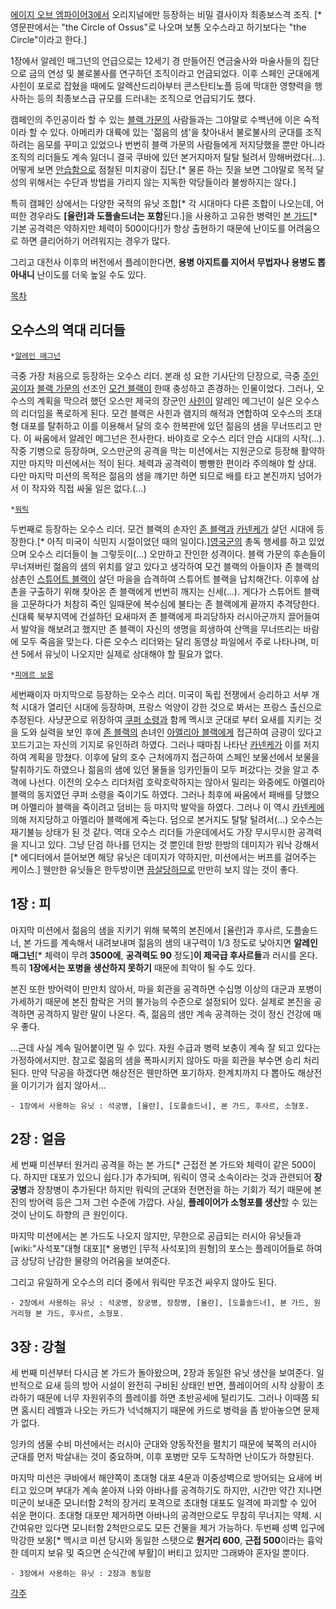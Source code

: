 [[에이지 오브 엠파이어3]]에서 오리지널에만 등장하는 비밀 결사이자 최종보스격 조직. [* 영문판에서는 "the Circle of Ossus"로 나오며 보통 오수스라고 하기보다는 "the Circle"이라고 한다.]

1장에서 알레인 매그넌의 언급으로는 12세기 경 만들어진 연금술사와 마술사들의 집단으로 금의 연성 및 불로불사를 연구하던 조직이라고 언급되었다. 이후 스페인 군대에게 사힌이 포로로 잡혔을 때에도 알렉산드리아부터 콘스탄티노플 등에 막대한 영향력을 행사하는 등의 최종보스급 규모를 드러내는 조직으로 언급되기도 했다.

캠페인의 주인공이라 할 수 있는 [[블랙 가문]]의 사람들과는 그야말로 수백년에 이은 숙적이라 할 수 있다. 아메리카 대륙에 있는 '젊음의 샘'을 찾아내서 불로불사의 군대를 조직하려는 음모를 꾸미고 있었으나 번번히 블랙 가문의 사람들에게 저지당했을 뿐만 아니라 조직의 리더들도 계속 잃더니 결국 쿠바에 있던 본거지마저 탈탈 털려서 망해버렸다(...). 어떻게 보면 [[안습]]함으로 점철된 미치광이 집단.[* 물론 하는 짓을 보면 그야말로 목적 달성의 위해서는 수단과 방법을 가리지 않는 지독한 악당들이라 불쌍하지는 않다.]

특히 캠페인 상에서는 다양한 국적의 유닛 조합[* 각 시대마다 다른 조합이 나오는데, 어떠한 경우라도 '''[율란]과 도플솔드너는 포함'''된다.]을 사용하고 고유한 병력인 [[본 가드]][* 기본 공격력은 약하지만 체력이 500이다!]가 항상 출현하기 때문에 난이도를 어려움으로 하면 클리어하기 어려워지는 경우가 많다.

그리고 대전사 이후의 버전에서 플레이한다면, '''용병 아지트를 지어서 무법자나 용병도 뽑아내니''' 난이도를 더욱 높일 수도 있다.

[[목차]]
== 오수스의 역대 리더들 ==

 *[[알레인 매그넌]]
극중 가장 처음으로 등장하는 오수스 리더. 본래 성 요한 기사단의 단장으로, 극중 [[주인공]]이자 [[블랙 가문]]의 선조인 [[모건 블랙]]이 한때 충성하고 존경하는 인물이었다. 그러나, 오수스의 계획을 막으려 했던 오스만 제국의 장군인 [[사힌]]이 알레인 메그넌이 실은 오수스의 리더임을 폭로하게 된다.
모건 블랙은 사힌과 램지의 해적과 연합하여 오수스의 초대형 대포를 탈취하고 이를 이용해서 달의 호수 한복판에 있던 젊음의 샘을 무너뜨리고 만다. 이 싸움에서 알레인 메그넌은 전사한다. 바야흐로 오수스 리더 안습 시대의 시작(...).
작중 기병으로 등장하며, 오스만군의 공격을 막는 미션에서는 지원군으로 등장해 활약하지만 마지막 미션에서는 적이 된다. 체력과 공격력이 빵빵한 편이라 주의해야 할 상대. 다만 마지막 미션의 목적은 젊음의 샘을 꺠기만 하면 되므로 배를 타고 본진까지 넘어가서 이 작자와 직접 싸울 일은 없다.(...)

 *[[워릭]]
두번째로 등장하는 오수스 리더. 모건 블랙의 손자인 [[존 블랙]]과 [[카넨케]]가 살던 시대에 등장한다.[* 아직 미국이 식민지 시절이었던 때의 일이다.][[영국]]군의 총독 행세를 하고 있었으며 오수스 리더들이 늘 그렇듯이(...) 오만하고 잔인한 성격이다. 
블랙 가문의 후손들이 무너져버린 젊음의 샘의 위치를 알고 있다고 생각하여 모건 블랙의 아들이자 존 블랙의 삼촌인 [[스튜어트 블랙]]이 살던 마을을 습격하여 스튜어트 블랙을 납치해간다.
이후에 삼촌을 구출하기 위해 찾아온 존 블랙에게 번번히 깨지는 신세(...). 게다가 스튜어트 블랙을 고문하다가 처참히 죽인 일때문에 복수심에 불타는 존 블랙에게 끝까지 추격당한다.
신대륙 북부지역에 건설하던 요새마저 존 블랙에게 파괴당하자 러시아군까지 끌어들여서 발악을 해보려고 했지만 존 블랙이 자신의 생명을 희생하여 산맥을 무너뜨리는 바람에 모두 죽음을 맞는다.
다른 오수스 리더와는 달리 동영상 파일에서 주로 나타나며, 미션 5에서 유닛이 나오지만 실제로 상대해야 할 필요가 없다.


 *[[피에르 보몽]]
세번째이자 마지막으로 등장하는 오수스 리더. 미국이 독립 전쟁에서 승리하고 서부 개척 시대가 열리던 시대에 등장하며, 프랑스 억양이 강한 것으로 봐서는 프랑스 출신으로 추정된다.
사냥꾼으로 위장하여 [[쿠퍼 소령]]과 함께 멕시코 군대로 부터 요새를 지키는 것을 도와 실력을 보인 후에 [[존 블랙]]의 손녀인 [[아멜리아 블랙]]에게 접근하여 금광이 있다고 꼬드기고는 자신의 기지로 유인하려 하였다. 그러나 때마침 나타난 [[카넨케]]가 이를 저지하여 계획을 망쳤다.
이후에 달의 호수 근처에까지 접근하여 스페인 보물선에서 보물을 탈취하기도 하였으나 젊음의 샘에 있던 물들을 잉카인들이 모두 퍼갔다는 것을 알고 추격에 나선다. 이전의 오수스 리더처럼 호락호락하지는 않아서 밀리는 와중에도 아멜리아 블랙의 동지였던 쿠퍼 소령을 죽이기도 하였다.
그러나 최후에 싸움에서 패배를 당했으며 아멜리아 블랙을 죽이려고 덤비는 등 마지막 발악을 하였다. 그러나 이 역시 [[카넨케]]에 의해 저지당하고 아멜리아 블랙에게 죽는다. 덤으로 본거지도 탈탈 털려서(...) 오수스는 재기불능 상태가 된 것 같다. 
역대 오수스 리더들 가운데에서도 가장 무시무시한 공격력을 지니고 있다. 그냥 단검 하나를 던지는 것 뿐인데 한방 한방의 데미지가 워낙 강해서[* 에디터에서 뜯어보면 해당 유닛은 데미지가 약하지만, 미션에서는 버프를 걸어주는 케이스.] 웬만한 유닛들은 한두방이면 [[끔살]]당하므로 만만히 보지 않는 것이 좋다.

== 1장 : 피 ==

마지막 미션에서 젊음의 샘을 지키기 위해 북쪽의 본진에서 [율란]과 후사르, 도플솔드너, 본 가드를 계속해서 내려보내며 젊음의 샘의 내구력이 1/3 정도로 낮아지면 '''알레인 매그넌'''[* 체력이 무려 '''3500에''', '''공격력도 90''' 정도]'''이 제국급 후사르들'''과 러시를 온다. 특히 '''1장에서는 포병을 생산하지 못하기''' 때문에 최악이 될 수도 있다.

본진 또한 방어력이 만만치 않아서, 마을 회관을 공격하면 수십명 이상의 대군과 포병이 가세하기 때문에 본진 함락은 거의 불가능의 수준으로 설정되어 있다. 실제로 본진을 공격하면 공격하지 말란 말이 나온다. 즉, 젊음의 샘만 계속 공격하는 것이 정신 건강에 매우 좋다.

...근데 사실 계속 밀어붙이면 밀 수 있다. 자원 수급과 병력 보충이 계속 잘 되고 있다는 가정하에서지만. 참고로 젊음의 샘을 폭파시키지 않아도 마을 회관을 부수면 승리 처리된다. 만약 닥공을 하겠다면 해상전은 웬만하면 포기하자. 한계치까지 다 뽑아도 해상전을 이기기가 쉽지 않아서...

 - 1장에서 사용하는 유닛 : 석궁병, [율란], [도플솔드너], 본 가드, 후사르, 소형포.

== 2장 : 얼음 ==

세 번째 미션부터 원거리 공격을 하는 본 가드[* 근접전 본 가드와 체력이 같은 500이다. 하지만 대포가 있으니 쉽다.]가 추가되며, 워릭이 영국 소속이라는 것과 관련되어 '''장궁병'''과 장창병이 추가된다! 하지만 워릭의 군대와 전면전을 하는 기회가 적기 때문에 본진의 방어력 등은 그저 그런 수준에 가깝다. 사실, '''플레이어가 소형포를 생산'''할 수 있는 것이 난이도 하향의 큰 원인이다.

마지막 미션에서는 본 가드도 나오지 않지만, 무한으로 공급되는 러시아 유닛들과 [wiki:"사석포"대형 대포][* 용병인 [무적 사석포]의 원형]의 포스는 플레이어들로 하여금 상당히 난감한 물량의 어려움을 보여준다.

그리고 유일하게 오수스의 리더 중에서 워릭만 무조건 싸우지 않아도 된다.

 - 2장에서 사용하는 유닛 : 석궁병, 장궁병, 장창병, [율란], [도플솔드너], 본 가드, 원거리형 본 가드, 후사르, 소형포.


== 3장 : 강철 ==

세 번째 미션부터 다시금 본 가드가 돌아왔으며, 2장과 동일한 유닛 생산을 보여준다. 일반적으로 요새 등의 방어 시설이 완전히 구비된 상태인 반면, 플레이어의 시작 상황이 초라하기 때문에 너무 자원위주의 플레이를 하면 초반공세에 털리기도. 그러나 이때쯤 되면 홈시티 레벨과 나오는 카드가 넉넉해지기 때문에 카드로 병력을 좀 받아놓으면 문제가 없다.

잉카의 샘물 수비 미션에서는 러시아 군대와 양동작전을 펼치기 때문에 북쪽의 러시아 군대를 먼저 박살내는 것이 중요하며, 이후 포병만 모두 도착하면 난이도가 하향된다.


마지막 미션은 쿠바에서 해얀쪽이 초대형 대포 4문과 이중성벽으로 방어되는 요새에 버티고 있으며 부대가 계속 쏟아져 나와 아바나를 공격하기도 하지만, 시간만 약간 지나면 미군이 보내준 모니터함 2척의 장거리 포격으로 초대형 대포도 일격에 파괴할 수 있어 쉬운 편이다. 초대형 대포만 제거하면 아바나의 공격만으로도 무참히 무너지는 약체. 시간여유만 있다면 모니터함 2척만으로도 모든 건물을 제거 가능하다.
두번째 성벽 입구에 막강한 보몽[* 멕시코 미션 당시와 동일한 스탯으로 '''원거리 600''', '''근접 500'''이라는 흉악한 데미지 보유 및 죽으면 순식간에 부활]이 버티고 있지만 그래봐야 혼자일 뿐이다.

 - 3장에서 사용하는 유닛 : 2장과 동일함


[[각주]]
